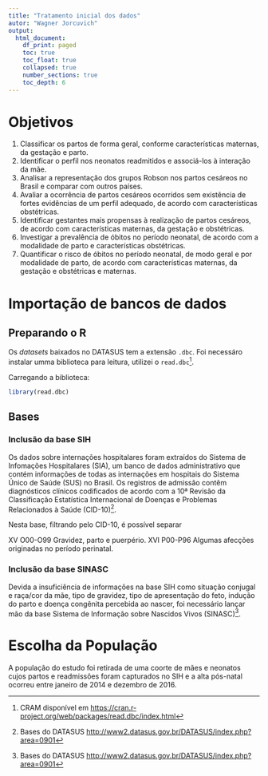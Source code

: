 ```yaml
---
title: "Tratamento inicial dos dados"
autor: "Wagner Jorcuvich"
output:
  html_document:
    df_print: paged
    toc: true
    toc_float: true
    collapsed: true
    number_sections: true
    toc_depth: 6
---
```


# Objetivos

1. Classificar os partos de forma geral, conforme características maternas, da gestação e parto.
2. Identificar o perfil nos neonatos readmitidos e associá-los à interação da mãe.
3. Analisar a representação dos grupos Robson nos partos cesáreos no Brasil e comparar com outros países.
4. Avaliar a ocorrência de partos cesáreos ocorridos sem existência de fortes evidências de um perfil adequado, de acordo com características obstétricas.
5. Identificar gestantes mais propensas à realização de partos cesáreos, de acordo com características maternas, da gestação e obstétricas.
6. Investigar a prevalência de óbitos no período neonatal, de acordo com a modalidade de parto e características obstétricas.
7. Quantificar o risco de óbitos no período neonatal, de modo geral e por modalidade de parto, de acordo com características maternas, da gestação e obstétricas e maternas. 

# Importação de bancos de dados

## Preparando o R

Os *datasets* baixados no DATASUS tem a extensão `.dbc`. Foi necessáro instalar umma biblioteca para leitura, utilizei o `read.dbc`[^1].

[^1]: CRAM disponível em <https://cran.r-project.org/web/packages/read.dbc/index.html>


Carregando a biblioteca:
```r
library(read.dbc)
```

## Bases

### Inclusão da base SIH

Os dados sobre internações hospitalares foram extraídos do Sistema de Infomações Hospitalares (SIA), um banco de dados administrativo que contém informações de todas as internações em hospitais do Sistema Único de Saúde (SUS) no Brasil. Os registros de admissão contêm diagnósticos clínicos codificados de acordo com a 10ª Revisão da Classificação Estatística Internacional de Doenças e Problemas Relacionados à Saúde (CID-10)[^2].


Nesta base, filtrando pelo CID-10, é possível separar 

XV	O00-O99	Gravidez, parto e puerpério.
XVI	P00-P96	Algumas afecções originadas no período perinatal.



### Inclusão da base SINASC

Devida a insuficiência de informações na base SIH como situação conjugal e raça/cor da mãe, tipo de gravidez, tipo de apresentação do feto, indução do parto e doença congênita percebida ao nascer, foi necessário lançar mão da base  Sistema de Informação sobre Nascidos Vivos (SINASC)[^2].

[^2]: Bases do DATASUS <http://www2.datasus.gov.br/DATASUS/index.php?area=0901>

# Escolha da População

A população do estudo foi retirada de uma coorte de mães e neonatos cujos partos e readmissões foram capturados no SIH e a alta pós-natal ocorreu entre janeiro de 2014 e dezembro de 2016.



